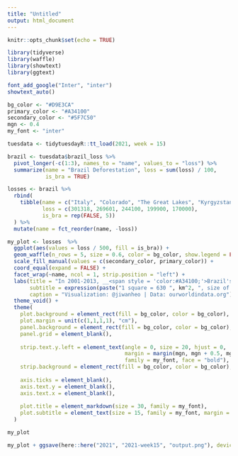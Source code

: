 ```yaml
---
title: "Untitled"
output: html_document
---
```


```r
knitr::opts_chunk$set(echo = TRUE)
```

```r
library(tidyverse)
library(waffle)
library(showtext)
library(ggtext)

font_add_google("Inter", "inter")
showtext_auto()

bg_color <- "#D9E3CA"
primary_color <- "#A34100"
secondary_color <- "#5F7C50"
mgn <- 0.4
my_font <- "inter"

tuesdata <- tidytuesdayR::tt_load(2021, week = 15)
```

```r
brazil <- tuesdata$brazil_loss %>% 
  pivot_longer(-c(1:3), names_to = "name", values_to = "loss") %>% 
  summarize(name = "Brazil Deforestation", loss = sum(loss) / 100,
            is_bra = TRUE)

losses <- brazil %>% 
  rbind(
    tibble(name = c("Italy", "Colorado", "The Great Lakes", "Kyrgyzstan" , "Newfoundland, Canada"),
           loss = c(301318, 269601, 244100, 199900, 170000),
           is_bra = rep(FALSE, 5))
  ) %>%  
  mutate(name = fct_reorder(name, -loss))

my_plot <- losses  %>% 
  ggplot(aes(values = loss / 500, fill = is_bra)) +
  geom_waffle(n_rows = 5, size = 0.6, color = bg_color, show.legend = FALSE) +
  scale_fill_manual(values = c(secondary_color, primary_color)) +
  coord_equal(expand = FALSE) +
  facet_wrap(~name, ncol = 1, strip.position = "left") +
  labs(title = "In 2001-2013, __<span style = 'color:#A34100;'>Brazil's Deforestation</span>__ was bigger than the size of the __<span style = 'color:#5F7C50;'>Great Lakes</span>__",
       subtitle = expression(paste("1 square = 630 ", km^2, ", size of Toronto", sep = "")),
       caption = "Visualization: @jiwanheo | Data: ourworldindata.org") + 
  theme_void() +
  theme(
    plot.background = element_rect(fill = bg_color, color = bg_color),
    plot.margin = unit(c(1,1,1,1), "cm"),
    panel.background = element_rect(fill = bg_color, color = bg_color),
    panel.grid = element_blank(),
    
    strip.text.y.left = element_text(angle = 0, size = 20, hjust = 0,
                                     margin = margin(mgn, mgn + 0.5, mgn, mgn, "cm"),
                                     family = my_font, face = "bold"),
    strip.background = element_rect(fill = bg_color, color = bg_color),
    
    axis.ticks = element_blank(),
    axis.text.y = element_blank(),
    axis.text.x = element_blank(),
    
    plot.title = element_markdown(size = 30, family = my_font),
    plot.subtitle = element_text(size = 15, family = my_font, margin = margin(mgn, mgn, mgn + 3, mgn))
  )

my_plot
```

```r
my_plot + ggsave(here::here("2021", "2021-week15", "output.png"), device = "png", width = 10, height = 5.1, dpi = 100)
```

